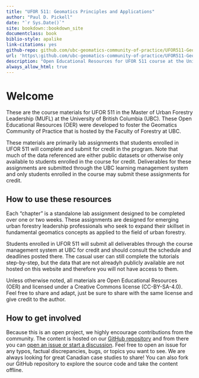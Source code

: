 ```yaml
--- 
title: "UFOR 511: Geomatics Principles and Applications"
author: "Paul D. Pickell"
date: "`r Sys.Date()`"
site: bookdown::bookdown_site
documentclass: book
biblio-style: apalike
link-citations: yes
github-repo: github.com/ubc-geomatics-community-of-practice/UFOR511-Geomatics-Principles-and-Applications/book
url: 'https\:github.com/ubc-geomatics-community-of-practice/UFOR511-Geomatics-Principles-and-Applications/book/'
description: "Open Educational Resources for UFOR 511 course at the University of British Columbia"
always_allow_html: true
---
```


# Welcome {-}

These are the course materials for UFOR 511 in the Master of Urban Forestry Leadership (MUFL) at the University of British Columbia (UBC). These Open Educational Resources (OER) were developed to foster the Geomatics Community of Practice that is hosted by the Faculty of Forestry at UBC. 

These materials are primarily lab assignments that students enrolled in UFOR 511 will complete and submit for credit in the program. Note that much of the data referenced are either public datasets or otherwise only available to students enrolled in the course for credit. Deliverables for these assignments are submitted through the UBC learning management system and only students enrolled in the course may submit these assignments for credit.

## How to use these resources {.unnumbered}

Each "chapter" is a standalone lab assignment designed to be completed over one or two weeks. These assignments are designed for emerging urban forestry leadership professionals who seek to expand their skillset in fundamental geomatics concepts as applied to the field of urban forestry.

Students enrolled in UFOR 511 will submit all deliverables through the course management system at UBC for credit and should consult the schedule and deadlines posted there. The casual user can still complete the tutorials step-by-step, but the data that are not alreadyh publicly available are not hosted on this website and therefore you will not have access to them. 

Unless otherwise noted, all materials are Open Educational Resources (OER) and licensed under a Creative Commons license (CC-BY-SA-4.0). Feel free to share and adapt, just be sure to share with the same license and give credit to the author.

## How to get involved {.unnumbered}

Because this is an open project, we highly encourage contributions from the community. The content is hosted on our [GitHub repository](https://github.com/ubc-geomatics-community-of-practice/UFOR511-Geomatics-Principles-and-Applications) and from there you can [open an issue or start a discussion](https://github.com/ubc-geomatics-community-of-practice/UFOR511-Geomatics-Principles-and-Applications/issues/new). Feel free to open an issue for any typos, factual discrepancies, bugs, or topics you want to see. We are always looking for great Canadian case studies to share! You can also fork our GitHub repository to explore the source code and take the content offline.

